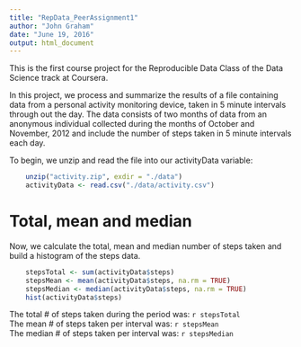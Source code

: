 ```yaml
---
title: "RepData_PeerAssignment1"
author: "John Graham"
date: "June 19, 2016"
output: html_document
---
```


This is the first course project for the Reproducible Data Class of the Data Science track at Coursera. 

In this project, we process and summarize the results of a file containing data from a personal activity monitoring device, taken in 5 minute intervals through out the day. The data consists of two months of data from an anonymous individual collected during the months of October and November, 2012 and include the number of steps taken in 5 minute intervals each day.

To begin, we unzip and read the file into our activityData variable:

```r
    unzip("activity.zip", exdir = "./data")
    activityData <- read.csv("./data/activity.csv")
```

# Total, mean and median

Now, we calculate the total, mean and median number of steps taken and build a histogram of the steps data.

```r
    stepsTotal <- sum(activityData$steps)
    stepsMean <- mean(activityData$steps, na.rm = TRUE)
    stepsMedian <- median(activityData$steps, na.rm = TRUE)
    hist(activityData$steps)
```

The total # of steps taken during the period was: `r stepsTotal`  
The mean # of steps taken per interval was: `r stepsMean`  
The median # of steps taken per interval was: `r stepsMedian`




